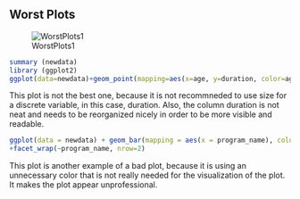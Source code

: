## Worst Plots



![WorstPlots1](WorstPlots1.png)

``` r
summary (newdata)
library (ggplot2)
ggplot(data=newdata)+geom_point(mapping=aes(x=age, y=duration, color=age, size=duration))
```

This plot is not the best one, because it is not recommneded to use size for a discrete variable, in this case, duration. Also, the column duration is not neat and needs to be reorganized nicely in order to be more visible and readable. 

``` r
ggplot(data = newdata) + geom_bar(mapping = aes(x = program_name), color="pink")
+facet_wrap(~program_name, nrow=2)
```

This plot is another example of a bad plot, because it is using an unnecessary color that is not really needed for the visualization of the plot.
It makes the plot appear unprofessional.

